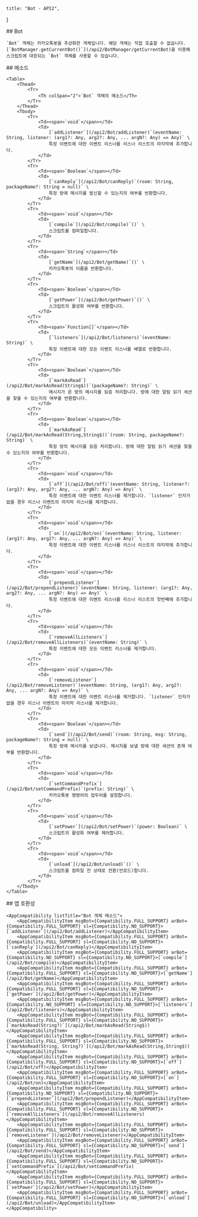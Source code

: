 
    title: "Bot - API2",
}

<Section>
    ## Bot

    `Bot` 객체는 카카오톡봇을 추상화한 객체입니다. 해당 객체는 직접 호출할 수 없습니다. [`BotManager.getCurrentBot()`](/api2/BotManager/getCurrentBot)을 이용해 스크립트에 대응되는 `Bot` 객체를 사용할 수 있습니다.
</Section>
<Section>
    ## 메소드

    <Table>
        <Thead>
            <Tr>
                <Th colSpan="2">`Bot` 객체의 메소드</Th>
            </Tr>
        </Thead>
        <Tbody>
            <Tr>
                <Td><span>`void`</span></Td>
                <Td>
                    [`addListener`](/api2/Bot/addListener)`(eventName: String, listener: (arg1?: Any, arg2?: Any, ... argN?: Any) => Any)` \
                    특정 이벤트에 대한 이벤트 리스너를 리스너 리스트의 마지막에 추가합니다.
                </Td>
            </Tr>
            <Tr>
                <Td><span>`Boolean`</span></Td>
                <Td>
                    [`canReply`](/api2/Bot/canReply)`(room: String, packageName?: String = null)` \
                    특정 방에 메시지를 발신할 수 있는지의 여부를 반환합니다.
                </Td>
            </Tr>
            <Tr>
                <Td><span>`void`</span></Td>
                <Td>
                    [`compile`](/api2/Bot/compile)`()` \
                    스크립트를 컴파일합니다.
                </Td>
            </Tr>
            <Tr>
                <Td><span>`String`</span></Td>
                <Td>
                    [`getName`](/api2/Bot/getName)`()` \
                    카카오톡봇의 이름을 반환합니다.
                </Td>
            </Tr>
            <Tr>
                <Td><span>`Boolean`</span></Td>
                <Td>
                    [`getPower`](/api2/Bot/getPower)`()` \
                    스크립트의 활성화 여부를 반환합니다.
                </Td>
            </Tr>
            <Tr>
                <Td><span>`Function[]`</span></Td>
                <Td>
                    [`listeners`](/api2/Bot/listeners)`(eventName: String)` \
                    특정 이벤트에 대한 모든 이벤트 리스너를 배열로 반환합니다.
                </Td>
            </Tr>
            <Tr>
                <Td><span>`Boolean`</span></Td>
                <Td>
                    [`markAsRead`](/api2/Bot/markAsRead(String$))`(packageName?: String)` \
                    메시지가 온 방의 메시지를 읽음 처리합니다. 방에 대한 알림 읽기 세션을 찾을 수 있는지의 여부를 반환합니다.
                </Td>
            </Tr>
            <Tr>
                <Td><span>`Boolean`</span></Td>
                <Td>
                    [`markAsRead`](/api2/Bot/markAsRead(String,String$))`(room: String, packageName?: String)` \
                    특정 방의 메시지를 읽음 처리합니다. 방에 대한 알림 읽기 세션을 찾을 수 있는지의 여부를 반환합니다.
                </Td>
            </Tr>
            <Tr>
                <Td><span>`void`</span></Td>
                <Td>
                    [`off`](/api2/Bot/off)`(eventName: String, listener?: (arg1?: Any, arg2?: Any, ... argN?: Any) => Any)` \
                    특정 이벤트에 대한 이벤트 리스너를 제거합니다. `listener` 인자가 없을 경우 리스너 이벤트의 마지막 리스너를 제거합니다.
                </Td>
            </Tr>
            <Tr>
                <Td><span>`void`</span></Td>
                <Td>
                    [`on`](/api2/Bot/on)`(eventName: String, listener: (arg1?: Any, arg2?: Any, ... argN?: Any) => Any)` \
                    특정 이벤트에 대한 이벤트 리스너를 리스너 리스트의 마지막에 추가합니다.
                </Td>
            </Tr>
            <Tr>
                <Td><span>`void`</span></Td>
                <Td>
                    [`prependListener`](/api2/Bot/prependListener)`(eventName: String, listener: (arg1?: Any, arg2?: Any, ... argN?: Any) => Any)` \
                    특정 이벤트에 대한 이벤트 리스너를 리스너 리스트의 첫번째에 추가합니다.
                </Td>
            </Tr>
            <Tr>
                <Td><span>`void`</span></Td>
                <Td>
                    [`removeAllListeners`](/api2/Bot/removeAllListeners)`(eventName: String)` \
                    특정 이벤트에 대한 모든 이벤트 리스너를 제거합니다.
                </Td>
            </Tr>
            <Tr>
                <Td><span>`void`</span></Td>
                <Td>
                    [`removeListener`](/api2/Bot/removeListener)`(eventName: String, (arg1?: Any, arg2?: Any, ... argN?: Any) => Any)` \
                    특정 이벤트에 대한 이벤트 리스너를 제거합니다. `listener` 인자가 없을 경우 리스너 이벤트의 마지막 리스너를 제거합니다.
                </Td>
            </Tr>
            <Tr>
                <Td><span>`Boolean`</span></Td>
                <Td>
                    [`send`](/api2/Bot/send)`(room: String, msg: String, packageName?: String = null)` \
                    특정 방에 메시지를 보냅니다. 메시지를 보낼 방에 대한 세션의 존재 여부를 반환합니다.
                </Td>
            </Tr>
            <Tr>
                <Td><span>`void`</span></Td>
                <Td>
                    [`setCommandPrefix`](/api2/Bot/setCommandPrefix)`(prefix: String)` \
                    카카오톡봇 명령어의 접두어를 설정합니다.
                </Td>
            </Tr>
            <Tr>
                <Td><span>`void`</span></Td>
                <Td>
                    [`setPower`](/api2/Bot/setPower)`(power: Boolean)` \
                    스크립트의 활성화 여부를 제어합니다.
                </Td>
            </Tr>
            <Tr>
                <Td><span>`void`</span></Td>
                <Td>
                    [`unload`](/api2/Bot/unload)`()` \
                    스크립트를 컴파일 전 상태로 전환(언로드)합니다.
                </Td>
            </Tr>
        </Tbody>
    </Table>
</Section>
<Section>
    ## 앱 호환성

    <AppCompatibility listTitle="Bot 객체 메소드">
        <AppCompatibilityItem msgBot={Compatibility.FULL_SUPPORT} arBot={Compatibility.FULL_SUPPORT} sl={Compatibility.NO_SUPPORT}>[`addListener`](/api2/Bot/addListener)</AppCompatibilityItem>
        <AppCompatibilityItem msgBot={Compatibility.FULL_SUPPORT} arBot={Compatibility.FULL_SUPPORT} sl={Compatibility.NO_SUPPORT}>[`canReply`](/api2/Bot/canReply)</AppCompatibilityItem>
        <AppCompatibilityItem msgBot={Compatibility.FULL_SUPPORT} arBot={Compatibility.NO_SUPPORT} sl={Compatibility.NO_SUPPORT}>[`compile`](/api2/Bot/compile)</AppCompatibilityItem>
        <AppCompatibilityItem msgBot={Compatibility.FULL_SUPPORT} arBot={Compatibility.FULL_SUPPORT} sl={Compatibility.NO_SUPPORT}>[`getName`](/api2/Bot/getName)</AppCompatibilityItem>
        <AppCompatibilityItem msgBot={Compatibility.FULL_SUPPORT} arBot={Compatibility.FULL_SUPPORT} sl={Compatibility.NO_SUPPORT}>[`getPower`](/api2/Bot/getPower)</AppCompatibilityItem>
        <AppCompatibilityItem msgBot={Compatibility.FULL_SUPPORT} arBot={Compatibility.NO_SUPPORT} sl={Compatibility.NO_SUPPORT}>[`listeners`](/api2/Bot/listeners)</AppCompatibilityItem>
        <AppCompatibilityItem msgBot={Compatibility.FULL_SUPPORT} arBot={Compatibility.FULL_SUPPORT} sl={Compatibility.NO_SUPPORT}>[`markAsRead(String?)`](/api2/Bot/markAsRead(String$))</AppCompatibilityItem>
        <AppCompatibilityItem msgBot={Compatibility.FULL_SUPPORT} arBot={Compatibility.FULL_SUPPORT} sl={Compatibility.NO_SUPPORT}>[`markAsRead(String, String?)`](/api2/Bot/markAsRead(String,String$))</AppCompatibilityItem>
        <AppCompatibilityItem msgBot={Compatibility.FULL_SUPPORT} arBot={Compatibility.FULL_SUPPORT} sl={Compatibility.NO_SUPPORT}>[`off`](/api2/Bot/off)</AppCompatibilityItem>
        <AppCompatibilityItem msgBot={Compatibility.FULL_SUPPORT} arBot={Compatibility.FULL_SUPPORT} sl={Compatibility.NO_SUPPORT}>[`on`](/api2/Bot/on)</AppCompatibilityItem>
        <AppCompatibilityItem msgBot={Compatibility.FULL_SUPPORT} arBot={Compatibility.NO_SUPPORT} sl={Compatibility.NO_SUPPORT}>[`prependListener`](/api2/Bot/prependListener)</AppCompatibilityItem>
        <AppCompatibilityItem msgBot={Compatibility.FULL_SUPPORT} arBot={Compatibility.FULL_SUPPORT} sl={Compatibility.NO_SUPPORT}>[`removeAllListeners`](/api2/Bot/removeAllListeners)</AppCompatibilityItem>
        <AppCompatibilityItem msgBot={Compatibility.FULL_SUPPORT} arBot={Compatibility.FULL_SUPPORT} sl={Compatibility.NO_SUPPORT}>[`removeListener`](/api2/Bot/removeListener)</AppCompatibilityItem>
        <AppCompatibilityItem msgBot={Compatibility.FULL_SUPPORT} arBot={Compatibility.FULL_SUPPORT} sl={Compatibility.NO_SUPPORT}>[`send`](/api2/Bot/send)</AppCompatibilityItem>
        <AppCompatibilityItem msgBot={Compatibility.FULL_SUPPORT} arBot={Compatibility.FULL_SUPPORT} sl={Compatibility.NO_SUPPORT}>[`setCommandPrefix`](/api2/Bot/setCommandPrefix)</AppCompatibilityItem>
        <AppCompatibilityItem msgBot={Compatibility.FULL_SUPPORT} arBot={Compatibility.FULL_SUPPORT} sl={Compatibility.NO_SUPPORT}>[`setPower`](/api2/Bot/setPower)</AppCompatibilityItem>
        <AppCompatibilityItem msgBot={Compatibility.FULL_SUPPORT} arBot={Compatibility.FULL_SUPPORT} sl={Compatibility.NO_SUPPORT}>[`unload`](/api2/Bot/unload)</AppCompatibilityItem>
    </AppCompatibility>
</Section>
